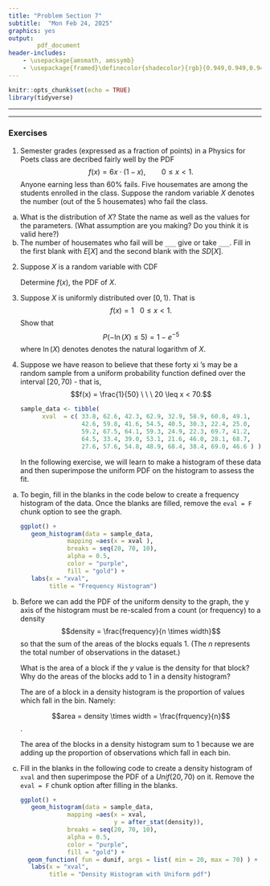 ```yaml
---
title: "Problem Section 7"
subtitle:  "Mon Feb 24, 2025"
graphics: yes
output: 
        pdf_document
header-includes:
    - \usepackage{amsmath, amssymb}
    - \usepackage{framed}\definecolor{shadecolor}{rgb}{0.949,0.949,0.949}
---
```


```r
knitr::opts_chunk$set(echo = TRUE)
library(tidyverse)
```

* * * 
\begin{shaded}

\textbf{Learning Outcomes}

The problems are designed to build conceptual understanding and problem-solving skills. The emphasis is on learning to find, evaluate and build confidence.
The specific tasks include: 

   - Calculate density in a density histogram
   
   - Find probabilities using a PDF.
   
   - Derive the PDF from a CDF
   
   - Calculate probabilities in the uniform distribution
  
   - Back up and support work with relevant explanations

 

\end{shaded}


* * *

### Exercises 


1. Semester grades (expressed as a fraction of points) in a Physics for Poets class are decribed fairly well by the PDF
$$f(x) =  6x \cdot (1-x), \qquad 0 \leq x < 1.$$
Anyone earning less than 60% fails. Five housemates are among the students enrolled in the class. Suppose the random variable $X$ denotes the number (out of the 5 housemates) who fail the class.

a. What is the distribution of $X$? State the name as well as the values for the parameters. (What assumption are you making? Do you think it is valid here?)
b. The number of housemates who fail will be `___` give or take `___`. Fill in the first blank with $E\left[X \right]$ and the second blank with the $SD\left[X \right]$.

2. Suppose $X$ is a random variable with CDF
\begin{align*}
F(x) &= \left\{ \begin{array}{cc}
                      0 & x < 0 \\
                      1 - e^{-x^{3/2}} & x \geq 0
                  \end{array}
                  \right.
\end{align*}

    Determine $f(x)$, the PDF of $X$.


3. Suppose $X$ is uniformly distributed over $[0,1)$. That is
$$f(x) = 1 \ \ \ 0 \leq x < 1.$$ 
    Show that $$P(-\ln(X) \leq 5) = 1 - e^{-5}$$ 
   where $\ln(X)$ denotes denotes the natural logarithm of $X$.
   
   \begin{align*}
      P(X \geq e^{-5}) &= 1-P(X<e^{-5})\\
      &=1-\int_0^{e^{-5}}dx\\
      &=1- x \Big\rvert_0^{e^{-5}}\\
      &=1-e^{-5}
   \end{align*}
   
   
   
4. Suppose we have reason to believe that these
forty xi ’s may be a random sample from a uniform probability function defined over the interval $[20, 70)$ - that is,
$$f(x) = \frac{1}{50} \ \ \ 20 \leq x < 70.$$

    ```r

    sample_data <- tibble( 
          xval  = c( 33.8, 62.6, 42.3, 62.9, 32.9, 58.9, 60.8, 49.1, 
                     42.6, 59.8, 41.6, 54.5, 40.5, 30.3, 22.4, 25.0, 
                     59.2, 67.5, 64.1, 59.3, 24.9, 22.3, 69.7, 41.2, 
                     64.5, 33.4, 39.0, 53.1, 21.6, 46.0, 28.1, 68.7, 
                     27.6, 57.6, 54.8, 48.9, 68.4, 38.4, 69.0, 46.6 ) )
    ```

    In the following exercise, we will learn to make a histogram of these data and then superimpose the uniform PDF on the histogram to assess the fit. 
    
a. To begin, fill in the blanks in the code below to create a frequency histogram of the data. Once the blanks are filled, remove the `eval = F` chunk option to see the graph.

    ```r

    ggplot() +
       geom_histogram(data = sample_data,
                 mapping =aes(x = xval ),
                 breaks = seq(20, 70, 10),
                 alpha = 0.5,
                 color = "purple",
                 fill = "gold") +
       labs(x = "xval",
            title = "Frequency Histogram") 

    ```

b. Before we can add the PDF of the uniform density to the graph, the y axis of the histogram must be re-scaled from a count (or frequency) to a density 
$$density = \frac{frequency}{n \times width}$$
so that the sum of the areas of the blocks equals 1. (The $n$ represents the total number of observations in the dataset.)

    What is the area of a block if the $y$ value is the density for that block? Why do the areas of the blocks add to 1 in a density histogram?
    
    The are of a block in a density histogram is the proportion of values which fall in the bin. Namely: 
    
    $$area = density \times width = \frac{frquency}{n}$$.
    
    The area of the blocks in a density histogram  sum to 1 because we are adding 
    up the proportion of observations which fall in each bin.  


c. Fill in the blanks in the following code to create a density histogram of `xval` and then superimpose the PDF of a $Unif(20,70)$ on it. Remove the `eval = F` chunk option after filling in the blanks.

    ```r

    ggplot() +
       geom_histogram(data = sample_data,
                 mapping =aes(x = xval, 
                              y = after_stat(density)),
                 breaks = seq(20, 70, 10),
                 alpha = 0.5,
                 color = "purple",
                 fill = "gold") +
      geom_function( fun = dunif, args = list( min = 20, max = 70) ) +
       labs(x = "xval",
            title = "Density Histogram with Uniform pdf") 

    ```



